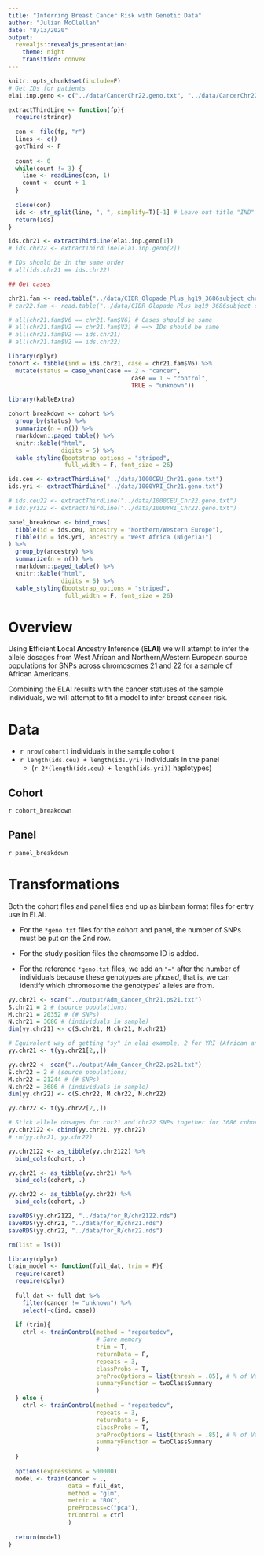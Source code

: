 ```yaml
---
title: "Inferring Breast Cancer Risk with Genetic Data"
author: "Julian McClellan"
date: "8/13/2020"
output: 
  revealjs::revealjs_presentation:
    theme: night
    transition: convex
---
```


```r
knitr::opts_chunk$set(include=F)
# Get IDs for patients
elai.inp.geno <- c("../data/CancerChr22.geno.txt", "../data/CancerChr22.geno.txt")

extractThirdLine <- function(fp){
  require(stringr)
  
  con <- file(fp, "r")
  lines <- c()
  gotThird <- F
  
  count <- 0
  while(count != 3) {
    line <- readLines(con, 1)
    count <- count + 1
  }
  
  close(con)
  ids <- str_split(line, ", ", simplify=T)[-1] # Leave out title "IND"
  return(ids)
}

ids.chr21 <- extractThirdLine(elai.inp.geno[1])
# ids.chr22 <- extractThirdLine(elai.inp.geno[2])

# IDs should be in the same order
# all(ids.chr21 == ids.chr22) 

## Get cases

chr21.fam <- read.table("../data/CIDR_Olopade_Plus_hg19_3686subject_chr21.fam")
# chr22.fam <- read.table("../data/CIDR_Olopade_Plus_hg19_3686subject_chr22.fam")

# all(chr21.fam$V6 == chr21.fam$V6) # Cases should be same
# all(chr21.fam$V2 == chr21.fam$V2) # ==> IDs should be same
# all(chr21.fam$V2 == ids.chr21)
# all(chr21.fam$V2 == ids.chr22)

library(dplyr)
cohort <- tibble(ind = ids.chr21, case = chr21.fam$V6) %>%
  mutate(status = case_when(case == 2 ~ "cancer",
                                   case == 1 ~ "control",
                                   TRUE ~ "unknown"))
```

```r
library(kableExtra)

cohort_breakdown <- cohort %>%
  group_by(status) %>%
  summarize(n = n()) %>%
  rmarkdown::paged_table() %>%
  knitr::kable("html",
               digits = 5) %>%
  kable_styling(bootstrap_options = "striped",
                full_width = F, font_size = 26)
```

```r
ids.ceu <- extractThirdLine("../data/1000CEU_Chr21.geno.txt")
ids.yri <- extractThirdLine("../data/1000YRI_Chr21.geno.txt")

# ids.ceu22 <- extractThirdLine("../data/1000CEU_Chr22.geno.txt")
# ids.yri22 <- extractThirdLine("../data/1000YRI_Chr22.geno.txt")

panel_breakdown <- bind_rows(
  tibble(id = ids.ceu, ancestry = "Northern/Western Europe"),
  tibble(id = ids.yri, ancestry = "West Africa (Nigeria)")
) %>%
  group_by(ancestry) %>%
  summarize(n = n()) %>%
  rmarkdown::paged_table() %>%
  knitr::kable("html",
               digits = 5) %>%
  kable_styling(bootstrap_options = "striped",
                full_width = F, font_size = 26)
```

# Overview

<p style="text-align:left;">Using **E**fficient **L**ocal **A**ncestry **I**nference (**ELAI**) we will attempt to infer the allele dosages from West African and Northern/Western European source populations for SNPs across chromosomes 21 and 22 for a sample of African Americans.</p>

<p style="text-align:left;">Combining the ELAI results with the cancer statuses of the sample individuals, we will attempt to fit a model to infer breast cancer risk.</p>

# Data

- `r nrow(cohort)` individuals in the sample cohort 
- `r length(ids.ceu) + length(ids.yri)` individuals in the panel
  - (`r 2*(length(ids.ceu) + length(ids.yri))` haplotypes)

## Cohort

`r cohort_breakdown`

## Panel

`r panel_breakdown`

# Transformations

<p style="text-align:left;">Both the cohort files and panel files end up as bimbam format files for entry use in ELAI.</p>
 - <p style="text-align:left;">For the `*geno.txt` files for the cohort and panel, the number of SNPs must be put on the 2nd row.</p>
 - <p style="text-align:left;">For the study position files the chromsome ID is added.</p>
 - <p style="text-align:left;">For the reference `*geno.txt` files, we add an `"="` after the number of individuals because these genotypes are *phased*, that is, we can identify which chromosome the genotypes' alleles are from.</p>


```r
yy.chr21 <- scan("../output/Adm_Cancer_Chr21.ps21.txt")
S.chr21 = 2 # (source populations)
M.chr21 = 20352 # (# SNPs)
N.chr21 = 3686 # (individuals in sample)
dim(yy.chr21) <- c(S.chr21, M.chr21, N.chr21)

# Equivalent way of getting "sy" in elai example, 2 for YRI (African ancestry)
yy.chr21 <- t(yy.chr21[2,,]) 

yy.chr22 <- scan("../output/Adm_Cancer_Chr22.ps21.txt")
S.chr22 = 2 # (source populations)
M.chr22 = 21244 # (# SNPs)
N.chr22 = 3686 # (individuals in sample)
dim(yy.chr22) <- c(S.chr22, M.chr22, N.chr22)

yy.chr22 <- t(yy.chr22[2,,])

# Stick allele dosages for chr21 and chr22 SNPs together for 3686 cohort individuals
yy.chr2122 <- cbind(yy.chr21, yy.chr22)
# rm(yy.chr21, yy.chr22)

yy.chr2122 <- as_tibble(yy.chr2122) %>%
  bind_cols(cohort, .)

yy.chr21 <- as_tibble(yy.chr21) %>%
  bind_cols(cohort, .)

yy.chr22 <- as_tibble(yy.chr22) %>%
  bind_cols(cohort, .)

saveRDS(yy.chr2122, "../data/for_R/chr2122.rds")
saveRDS(yy.chr21, "../data/for_R/chr21.rds")
saveRDS(yy.chr22, "../data/for_R/chr22.rds")

rm(list = ls())
```

```r
library(dplyr)
train_model <- function(full_dat, trim = F){
  require(caret)
  require(dplyr)
  
  full_dat <- full_dat %>%
    filter(cancer != "unknown") %>%
    select(-c(ind, case))
  
  if (trim){
    ctrl <- trainControl(method = "repeatedcv",
                         # Save memory
                         trim = T,
                         returnData = F,
                         repeats = 3,
                         classProbs = T,
                         preProcOptions = list(thresh = .85), # % of Variance to keep
                         summaryFunction = twoClassSummary
                         )
  } else {
    ctrl <- trainControl(method = "repeatedcv",
                         repeats = 3,
                         returnData = F,
                         classProbs = T,
                         preProcOptions = list(thresh = .85), # % of Variance to keep
                         summaryFunction = twoClassSummary
                         )
  }
  
  options(expressions = 500000)
  model <- train(cancer ~ .,
                 data = full_dat,
                 method = "glm", 
                 metric = "ROC",
                 preProcess=c("pca"),
                 trControl = ctrl
                 )
  
  return(model)
}
```


